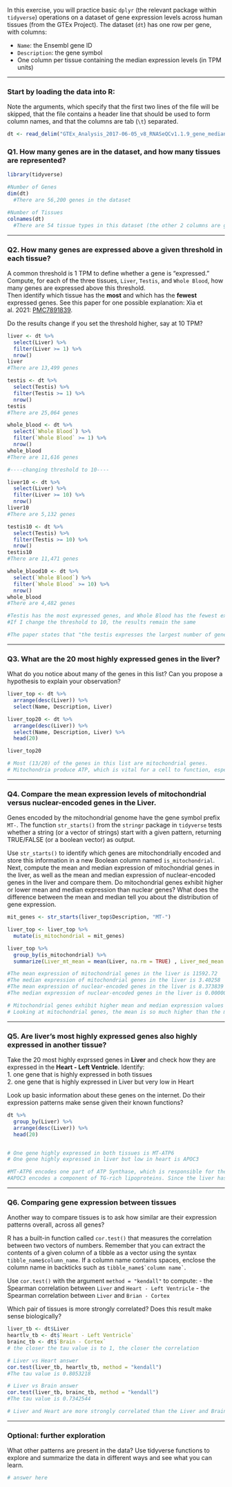 In this exercise, you will practice basic `dplyr` (the relevant package within `tidyverse`) operations on a dataset of gene expression levels across human tissues (from the GTEx Project). The dataset (`dt`) has one row per gene, with columns:

-   `Name`: the Ensembl gene ID\
-   `Description`: the gene symbol
-   One column per tissue containing the median expression levels (in TPM units)

------------------------------------------------------------------------

### Start by loading the data into R:

Note the arguments, which specify that the first two lines of the file will be skipped, that the file contains a header line that should be used to form column names, and that the columns are tab (`\t`) separated.

```r
dt <- read_delim("GTEx_Analysis_2017-06-05_v8_RNASeQCv1.1.9_gene_median_tpm.gct.gz", skip = 2, col_names = TRUE, delim = "\t")
```

### Q1. How many genes are in the dataset, and how many tissues are represented?

```r

library(tidyverse)
```

```r

#Number of Genes
dim(dt)
  #There are 56,200 genes in the dataset

#Number of Tissues
colnames(dt)
  #There are 54 tissue types in this dataset (the other 2 columns are gene identifiers)
```

------------------------------------------------------------------------

### Q2. How many genes are expressed above a given threshold in each tissue?

A common threshold is 1 TPM to define whether a gene is "expressed."\
Compute, for each of the three tissues, `Liver`, `Testis`, and `Whole Blood`, how many genes are expressed above this threshold.\
Then identify which tissue has the **most** and which has the **fewest** expressed genes. See this paper for one possible explanation: Xia et al. 2021: [PMC7891839](https://pmc.ncbi.nlm.nih.gov/articles/PMC7891839/).

Do the results change if you set the threshold higher, say at 10 TPM?

```r

liver <- dt %>%
  select(Liver) %>%
  filter(Liver >= 1) %>%
  nrow()
liver
#There are 13,499 genes

testis <- dt %>%
  select(Testis) %>%
  filter(Testis >= 1) %>%
  nrow()
testis
#There are 25,064 genes

whole_blood <- dt %>%
  select(`Whole Blood`) %>%
  filter(`Whole Blood` >= 1) %>%
  nrow()
whole_blood
#There are 11,616 genes

#----changing threshold to 10----

liver10 <- dt %>%
  select(Liver) %>%
  filter(Liver >= 10) %>%
  nrow()
liver10
#There are 5,132 genes

testis10 <- dt %>%
  select(Testis) %>%
  filter(Testis >= 10) %>%
  nrow()
testis10
#There are 11,471 genes

whole_blood10 <- dt %>%
  select(`Whole Blood`) %>%
  filter(`Whole Blood` >= 10) %>%
  nrow()
whole_blood
#There are 4,482 genes

#Testis has the most expressed genes, and Whole Blood has the fewest expressed genes
#If I change the threshold to 10, the results remain the same

#The paper states that "the testis expresses the largest number of genes of any mammalian organ", so this definitely explains our results showing testis with the most expressed genes
```

------------------------------------------------------------------------

### Q3. What are the 20 most highly expressed genes in the liver?

What do you notice about many of the genes in this list? Can you propose a hypothesis to explain your observation?

```r

liver_top <- dt %>%
  arrange(desc(Liver)) %>%
  select(Name, Description, Liver)

liver_top20 <- dt %>%
  arrange(desc(Liver)) %>%
  select(Name, Description, Liver) %>%
  head(20)

liver_top20

# Most (13/20) of the genes in this list are mitochondrial genes. 
# Mitochondria produce ATP, which is vital for a cell to function, especially for an organ like the liver, therefore it would make sense for mitochondrial genes to be highly expressed
```

------------------------------------------------------------------------

### Q4. Compare the mean expression levels of mitochondrial versus nuclear-encoded genes in the Liver.

Genes encoded by the mitochondrial genome have the gene symbol prefix `MT-`. The function `str_starts()` from the `stringr` package in `tidyverse` tests whether a string (or a vector of strings) start with a given pattern, returning TRUE/FALSE (or a boolean vector) as output.

Use `str_starts()` to identify which genes are mitochondrially encoded and store this information in a new Boolean column named `is_mitochondrial`. Next, compute the mean and median expression of mitochondrial genes in the liver, as well as the mean and median expression of nuclear-encoded genes in the liver and compare them. Do mitochondrial genes exhibit higher or lower mean and median expression than nuclear genes? What does the difference between the mean and median tell you about the distribution of gene expression.

```r

mit_genes <- str_starts(liver_top$Description, "MT-")

liver_top <- liver_top %>%
  mutate(is_mitochondrial = mit_genes)

liver_top %>%
  group_by(is_mitochondrial) %>%
  summarize(Liver_mt_mean = mean(Liver, na.rm = TRUE) , Liver_med_mean = median(Liver, na.rm = TRUE))

#The mean expression of mitochondrial genes in the liver is 11592.72
#The median expression of mitochondrial genes in the liver is 3.40258
#The mean expression of nuclear-encoded genes in the liver is 8.373839
#The median expression of nuclear-encoded genes in the liver is 0.00000

# Mitochondrial genes exhibit higher mean and median expression values than nuclear genes
# Looking at mitochondrial genes, the mean is so much higher than the median. This tells us that the data on our higher end is much much higher than our data on our lower end, which would skew our mean to be high compared to the median. The same is true of nuclear-encoded genes, but to a lower scale. 
```

------------------------------------------------------------------------

### Q5. Are liver’s most highly expressed genes also highly expressed in another tissue?

Take the 20 most highly exprssed genes in **Liver** and check how they are expressed in the **Heart - Left Ventricle**. Identify:\
1. one gene that is highly expressed in both tissues\
2. one gene that is highly expressed in Liver but very low in Heart

Look up basic information about these genes on the internet. Do their expression patterns make sense given their known functions?

```r

dt %>%
  group_by(Liver) %>%
  arrange(desc(Liver)) %>%
  head(20)


# One gene highly expressed in both tissues is MT-ATP6
# One gene highly expressed in liver but low in heart is APOC3

#MT-ATP6 encodes one part of ATP Synthase, which is responsible for the final step of oxidative phosphorylation. This is vital to creating ATP, and therefore vital for keeping a cell alive (since it would prefer to be alive and not dead)(unless the cell is altruistic and wants to commit itself to cell death for the betterment of the body), so it would make sense for it to be highly expressed in both the liver and heart
#APOC3 encodes a component of TG-rich lipoproteins. Since the liver has functions in fat-soluble vitamin storage and metabolism, this makes sense for APOC3 to be highly expressed in the liver but not the heart
```

------------------------------------------------------------------------

### Q6. Comparing gene expression between tissues

Another way to compare tissues is to ask how similar are their expression patterns overall, across all genes?

R has a built-in function called `cor.test()` that measures the correlation between two vectors of numbers. Remember that you can extract the contents of a given column of a tibble as a vector using the syntax `tibble_name$column_name`. If a column name contains spaces, enclose the column name in backticks such as `` tibble_name$`column name` ``.

Use `cor.test()` with the argument `method = "kendall"` to compute: - the Spearman correlation between `Liver` and `Heart - Left Ventricle` - the Spearman correlation between `Liver` and `Brian - Cortex`

Which pair of tissues is more strongly correlated? Does this result make sense biologically?

```r

liver_tb <- dt$Liver
heartlv_tb <- dt$`Heart - Left Ventricle`
brainc_tb <- dt$`Brain - Cortex`
# the closer the tau value is to 1, the closer the correlation

# Liver vs Heart answer
cor.test(liver_tb, heartlv_tb, method = "kendall")
#The tau value is 0.8053218

# Liver vs Brain answer
cor.test(liver_tb, brainc_tb, method = "kendall")
#The tau value is 0.7342544

# Liver and Heart are more strongly correlated than the Liver and Brain are to each other. This makes sense biologically, possibly due to the fact that the liver and heart are both derived from mesoderm, whereas the brain is derived from ectoderm.

```

------------------------------------------------------------------------

### Optional: further exploration

What other patterns are present in the data? Use tidyverse functions to explore and summarize the data in different ways and see what you can learn.

```r
# answer here
```
